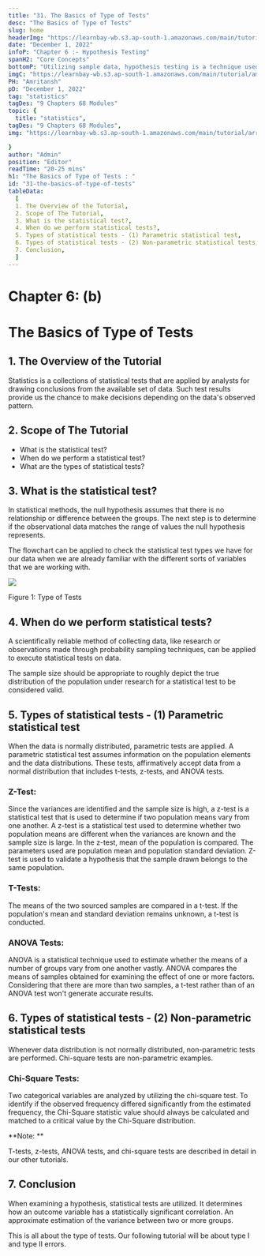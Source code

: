 ```yaml
---
title: "31. The Basics of Type of Tests"
desc: "The Basics of Type of Tests"
slug: home
headerImg: "https://learnbay-wb.s3.ap-south-1.amazonaws.com/main/tutorial/Statistics+Header.png"
date: "December 1, 2022"
infoP: "Chapter 6 :- Hypothesis Testing"
spanH2: "Core Concepts"
bottomP: "Utilizing sample data, hypothesis testing is a technique used to determine whether a hypothesis is acceptable. The test offers proof that, given the available facts, the hypothesis is feasible. A randomized sample of the population being studied is measured and examined by statistical analysts in order to test a hypothesis."
imgC: "https://learnbay-wb.s3.ap-south-1.amazonaws.com/main/tutorial/amritansh.png"
PH: "Amritansh"
pD: "December 1, 2022"
tag: "statistics"
tagDes: "9 Chapters 68 Modules"
topic: {
  title: "statistics",
tagDes: "9 Chapters 68 Modules",
img: "https://learnbay-wb.s3.ap-south-1.amazonaws.com/main/tutorial/arrow.png"

}
author: "Admin"
position: "Editor"
readTime: "20-25 mins"
h1: "The Basics of Type of Tests : "
id: "31-the-basics-of-type-of-tests"
tableData:
  [
  1. The Overview of the Tutorial, 
  2. Scope of The Tutorial,  
  3. What is the statistical test?,  
  4. When do we perform statistical tests?,  
  5. Types of statistical tests - (1) Parametric statistical test,
  6. Types of statistical tests - (2) Non-parametric statistical tests,
  7. Conclusion,
  ]
---
```


# **Chapter 6: (b)**


# **The Basics of Type of Tests**


## 1. The Overview of the Tutorial

Statistics is a collections of statistical tests that are applied by analysts for drawing conclusions from the available set of data. Such test results provide us the chance to make decisions depending on the data's observed pattern. 


## 2. Scope of The Tutorial



* What is the statistical test?
* When do we perform a statistical test?
* What are the types of statistical tests?


## 3. What is the statistical test?

In statistical methods, the null hypothesis assumes that there is no relationship or difference between the groups. The next step is to determine if the observational data matches the range of values the null hypothesis represents.

The flowchart can be applied to check the statistical test types we have for our data when we are already familiar with the different sorts of variables that we are working with.


<img src="https://learnbay-wb.s3.ap-south-1.amazonaws.com/main/tutorial/statistics/Image+for+Statistical+tests..jpg"></img>



Figure 1: Type of Tests 


## 4. When do we perform statistical tests?

A scientifically reliable method of collecting data, like research or observations made through probability sampling techniques, can be applied to execute statistical tests on data.

The sample size should be appropriate to roughly depict the true distribution of the population under research for a statistical test to be considered valid.


## 5. Types of statistical tests - (1) Parametric statistical test

When the data is normally distributed, parametric tests are applied. A parametric statistical test assumes information on the population elements and the data distributions. These tests, affirmatively accept data from a normal distribution that includes t-tests, z-tests, and ANOVA tests.


### **Z-Test:**

Since the variances are identified and the sample size is high, a z-test is a statistical test that is used to determine if two population means vary from one another. A z-test is a statistical test used to determine whether two population means are different when the variances are known and the sample size is large. In the z-test, mean of the population is compared. The parameters used are population mean and population standard deviation. Z-test is used to validate a hypothesis that the sample drawn belongs to the same population.


### **T-Tests:**

The means of the two sourced samples are compared in a t-test. If the population's mean and standard deviation remains unknown, a t-test is conducted.


### **ANOVA Tests:**

ANOVA is a statistical technique used to estimate whether the means of a number of groups vary from one another vastly. ANOVA compares the means of samples obtained for examining the effect of one or more factors. Considering that there are more than two samples, a t-test rather than of an ANOVA test won't generate accurate results.


## 6. Types of statistical tests - (2) Non-parametric statistical tests

Whenever data distribution is not normally distributed, non-parametric tests are performed. Chi-square tests are non-parametric examples.


### **Chi-Square Tests:**

Two categorical variables are analyzed by utilizing the chi-square test. To identify if the observed frequency differed significantly from the estimated frequency, the Chi-Square statistic value should always be calculated and matched to a critical value by the Chi-Square distribution.


**Note: **

T-tests, z-tests, ANOVA tests, and chi-square tests are described in detail in our other tutorials.


## 7. Conclusion

When examining a hypothesis, statistical tests are utilized. It determines how an outcome variable has a statistically significant correlation. An approximate estimation of the variance between two or more groups.

This is all about the type of tests. Our following tutorial will be about type I and type II errors.

